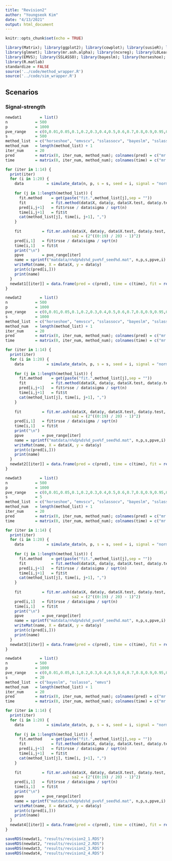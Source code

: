```yaml
---
title: "Revision2"
author: "Youngseok Kim"
date: "4/13/2021"
output: html_document
---
```


```r
knitr::opts_chunk$set(echo = TRUE)
```

```r
library(Matrix); library(ggplot2); library(cowplot); library(susieR); library(BGLR);
library(glmnet); library(mr.ash.alpha); library(ncvreg); library(L0Learn); library(varbvs);
library(EMVS); library(SSLASSO); library(bayeslm); library(horseshoe);
library(R.matlab)
standardize = FALSE
source('../code/method_wrapper.R')
source('../code/sim_wrapper.R')
```

## Scenarios

### Signal-strength

```r
newdat1        = list()
n            = 500
p            = 1000
pve_range    = c(0,0.01,0.05,0.1,0.2,0.3,0.4,0.5,0.6,0.7,0.8,0.9,0.95,0.99)
s            = 500
method_list  = c("horseshoe", "emvscv", "sslassocv", "bayeslm", "sslasso", "emvs")
method_num   = length(method_list) + 1
iter_num     = 20
pred         = matrix(0, iter_num, method_num); colnames(pred) = c("mr.ash", method_list)
time         = matrix(0, iter_num, method_num); colnames(time) = c("mr.ash", method_list)

for (iter in 1:14) {
  print(iter)
  for (i in 1:20) {
    data          = simulate_data(n, p, s = s, seed = i, signal = "normal", pve = pve_range[iter])
   
    for (j in 1:length(method_list)) {
      fit.method    = get(paste("fit.",method_list[j],sep = ""))
      fit           = fit.method(data$X, data$y, data$X.test, data$y.test, seed = i)
      pred[i,j+1]   = fit$rsse / data$sigma / sqrt(n)
      time[i,j+1]   = fit$t
      cat(method_list[j], time[i, j+1], ",")
    }
   
    fit         = fit.mr.ash(data$X, data$y, data$X.test, data$y.test, seed = i,
                             sa2 = (2^((0:19) / 20) - 1)^2)
    pred[i,1]   = fit$rsse / data$sigma / sqrt(n)
    time[i,1]   = fit$t
    print("\n")
    ppve        = pve_range[iter]
    name = sprintf("matdata/n%dp%ds%d_pve%f_seed%d.mat", n,p,s,ppve,i)
    writeMat(name, X = data$X, y = data$y)
    print(c(pred[i,]))
    print(name)
  }
  newdat1[[iter]] = data.frame(pred = c(pred), time = c(time), fit = rep(c("mr.ash", method_list), each = 20))
}
```

```r
newdat2        = list()
n            = 500
p            = 1000
pve_range    = c(0,0.01,0.05,0.1,0.2,0.3,0.4,0.5,0.6,0.7,0.8,0.9,0.95,0.99)
s            = 1000
method_list  = c("horseshoe", "emvscv", "sslassocv", "bayeslm", "sslasso", "emvs")
method_num   = length(method_list) + 1
iter_num     = 20
pred         = matrix(0, iter_num, method_num); colnames(pred) = c("mr.ash", method_list)
time         = matrix(0, iter_num, method_num); colnames(time) = c("mr.ash", method_list)

for (iter in 1:14) {
  print(iter)
  for (i in 1:20) {
    data          = simulate_data(n, p, s = s, seed = i, signal = "normal", pve = pve_range[iter])
   
    for (j in 1:length(method_list)) {
      fit.method    = get(paste("fit.",method_list[j],sep = ""))
      fit           = fit.method(data$X, data$y, data$X.test, data$y.test, seed = i)
      pred[i,j+1]   = fit$rsse / data$sigma / sqrt(n)
      time[i,j+1]   = fit$t
      cat(method_list[j], time[i, j+1], ",")
    }
   
    fit         = fit.mr.ash(data$X, data$y, data$X.test, data$y.test, seed = i,
                             sa2 = (2^((0:19) / 20) - 1)^2)
    pred[i,1]   = fit$rsse / data$sigma / sqrt(n)
    time[i,1]   = fit$t
    print("\n")
    ppve        = pve_range[iter]
    name = sprintf("matdata/n%dp%ds%d_pve%f_seed%d.mat", n,p,s,ppve,i)
    writeMat(name, X = data$X, y = data$y)
    print(c(pred[i,]))
    print(name)
  }
  newdat2[[iter]] = data.frame(pred = c(pred), time = c(time), fit = rep(c("mr.ash", method_list), each = 20))
}
```

```r
newdat3        = list()
n            = 500
p            = 1000
pve_range    = c(0,0.01,0.05,0.1,0.2,0.3,0.4,0.5,0.6,0.7,0.8,0.9,0.95,0.99)
s            = 5
method_list  = c("horseshoe", "emvscv", "sslassocv", "bayeslm", "sslasso", "emvs")
method_num   = length(method_list) + 1
iter_num     = 20
pred         = matrix(0, iter_num, method_num); colnames(pred) = c("mr.ash", method_list)
time         = matrix(0, iter_num, method_num); colnames(time) = c("mr.ash", method_list)

for (iter in 1:14) {
  print(iter)
  for (i in 1:20) {
    data          = simulate_data(n, p, s = s, seed = i, signal = "normal", pve = pve_range[iter])
   
    for (j in 1:length(method_list)) {
      fit.method    = get(paste("fit.",method_list[j],sep = ""))
      fit           = fit.method(data$X, data$y, data$X.test, data$y.test, seed = i)
      pred[i,j+1]   = fit$rsse / data$sigma / sqrt(n)
      time[i,j+1]   = fit$t
      cat(method_list[j], time[i, j+1], ",")
    }
   
    fit         = fit.mr.ash(data$X, data$y, data$X.test, data$y.test, seed = i,
                             sa2 = (2^((0:19) / 20) - 1)^2)
    pred[i,1]   = fit$rsse / data$sigma / sqrt(n)
    time[i,1]   = fit$t
    print("\n")
    ppve        = pve_range[iter]
    name = sprintf("matdata/n%dp%ds%d_pve%f_seed%d.mat", n,p,s,ppve,i)
    writeMat(name, X = data$X, y = data$y)
    print(c(pred[i,]))
    print(name)
  }
  newdat3[[iter]] = data.frame(pred = c(pred), time = c(time), fit = rep(c("mr.ash", method_list), each = 20))
}
```

```r
newdat4        = list()
n            = 500
p            = 1000
pve_range    = c(0,0.01,0.05,0.1,0.2,0.3,0.4,0.5,0.6,0.7,0.8,0.9,0.95,0.99)
s            = 20
method_list  = c("bayeslm", "sslasso", "emvs")
method_num   = length(method_list) + 1
iter_num     = 20
pred         = matrix(0, iter_num, method_num); colnames(pred) = c("mr.ash", method_list)
time         = matrix(0, iter_num, method_num); colnames(time) = c("mr.ash", method_list)

for (iter in 1:14) {
  print(iter)
  for (i in 1:20) {
    data          = simulate_data(n, p, s = s, seed = i, signal = "normal", pve = pve_range[iter])
   
    for (j in 1:length(method_list)) {
      fit.method    = get(paste("fit.",method_list[j],sep = ""))
      fit           = fit.method(data$X, data$y, data$X.test, data$y.test, seed = i)
      pred[i,j+1]   = fit$rsse / data$sigma / sqrt(n)
      time[i,j+1]   = fit$t
      cat(method_list[j], time[i, j+1], ",")
    }
   
    fit         = fit.mr.ash(data$X, data$y, data$X.test, data$y.test, seed = i,
                             sa2 = (2^((0:19) / 20) - 1)^2)
    pred[i,1]   = fit$rsse / data$sigma / sqrt(n)
    time[i,1]   = fit$t
    print("\n")
    ppve        = pve_range[iter]
    name = sprintf("matdata/n%dp%ds%d_pve%f_seed%d.mat", n,p,s,ppve,i)
    writeMat(name, X = data$X, y = data$y)
    print(c(pred[i,]))
    print(name)
  }
  newdat4[[iter]] = data.frame(pred = c(pred), time = c(time), fit = rep(c("mr.ash", method_list), each = 20))
}
```

```r
saveRDS(newdat1, "results/revision2_1.RDS")
saveRDS(newdat2, "results/revision2_2.RDS")
saveRDS(newdat3, "results/revision2_3.RDS")
saveRDS(newdat4, "results/revision2_4.RDS")
```